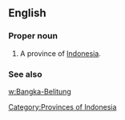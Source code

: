 ==English==

===Proper noun===
{{en-proper noun}}

# A province of [[Indonesia]].

===See also===
[[w:Bangka-Belitung]]
[[Category:Provinces of Indonesia]]
